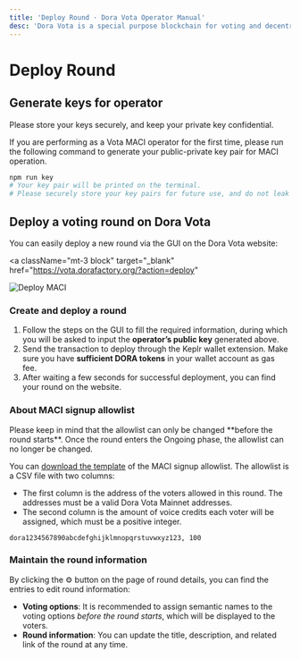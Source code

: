 ```yaml
---
title: 'Deploy Round · Dora Vota Operator Manual'
desc: 'Dora Vota is a special purpose blockchain for voting and decentralized community governance.'
---
```



# Deploy Round

## Generate keys for operator

<Callout type="warning">
  Please store your keys securely, and keep your private key confidential.
</Callout>

If you are performing as a Vota MACI operator for the first time, please run the following command to generate your public-private key pair for MACI operation.

```bash npm2yarn
npm run key
# Your key pair will be printed on the terminal.
# Please securely store your key pairs for future use, and do not leak or lose your key pairs.
```

## Deploy a voting round on Dora Vota

You can easily deploy a new round via the GUI on the Dora Vota website:

<a
  className="mt-3 block"
  target="_blank"
  href="https://vota.dorafactory.org/?action=deploy"
>
  ![Deploy MACI](/assets/button-deploy-maci.svg)
</a>

### Create and deploy a round

1. Follow the steps on the GUI to fill the required information, during which you will be asked to input the **operator’s public key** generated above.
2. Send the transaction to deploy through the Keplr wallet extension. Make sure you have **sufficient DORA tokens** in your wallet account as gas fee.
3. After waiting a few seconds for successful deployment, you can find your round on the website.

### About MACI signup allowlist

<Callout type="warning">
  Please keep in mind that the allowlist can only be changed **before the round
  starts**. Once the round enters the Ongoing phase, the allowlist can no longer
  be changed.
</Callout>

You can [download the template](/download/maci-allowlist.csv) of the MACI signup allowlist. The allowlist is a CSV file with two columns:

- The first column is the address of the voters allowed in this round. The addresses must be a valid Dora Vota Mainnet addresses.
- The second column is the amount of voice credits each voter will be assigned, which must be a positive integer.

```csv filename="maci-allowlist.csv"
dora1234567890abcdefghijklmnopqrstuvwxyz123, 100
```

### Maintain the round information

By clicking the ⚙️ button on the page of round details, you can find the entries to edit round information:

- **Voting options**: It is recommended to assign semantic names to the voting options _before the round starts_, which will be displayed to the voters.
- **Round information**: You can update the title, description, and related link of the round at any time.
